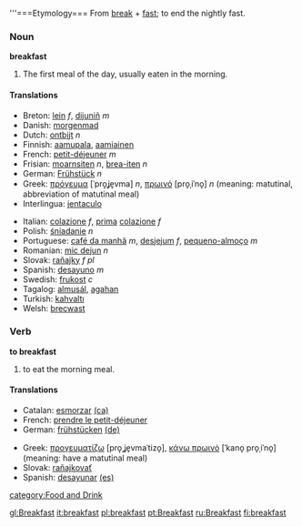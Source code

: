 '''===Etymology===
From [[break]] + [[fast]]; to end the nightly fast.

===Noun===
'''breakfast'''

#The first meal of the day, usually eaten in the morning.

====Translations====
{{top}}
*Breton: [[lein]] ''f'', [[dijuniñ]] ''m''
*Danish: [[morgenmad]]
*Dutch: [[ontbijt]] ''n''
*Finnish: [[aamupala]], [[aamiainen]]
*French: [[petit-déjeuner]] ''m''
*Frisian: [[moarnsiten]] ''n'', [[brea-iten]] ''n''
*German: [[Frühstück]] ''n''
*Greek: [[πρόγευμα]] [ˈpro̞ʝe̞vma] ''n'', [[πρωινό]] [pro̞ˌiˈno̞] ''n'' (meaning: matutinal, abbreviation of matutinal meal)
*Interlingua: [[jentaculo]]
{{mid}}
*Italian: [[colazione]] ''f'', [[prima]] [[colazione]] ''f''
*Polish: [[śniadanie]] ''n''
*Portuguese: [[café da manhã]] ''m'', [[desjejum]] ''f'', [[pequeno-almoço]] ''m''
*Romanian: [[mic dejun]] ''n''
*Slovak: [[raňajky]] ''f pl''
*Spanish: [[desayuno]] ''m''
*Swedish: [[frukost]] ''c''
*Tagalog: [[almusál]], [[agahan]]
*Turkish: [[kahvaltı]]
*Welsh: [[brecwast]]
{{bottom}}

===Verb===
'''to breakfast'''

# to eat the morning meal.

====Translations====
{{top}}
*Catalan: [[esmorzar]] [[:ca:esmorzar|(ca)]]
*French: [[prendre le petit-déjeuner]]
*German: [[frühstücken]] [[:de:frühstücken|(de)]]
{{mid}}
*Greek: [[προγευματίζω]] [pro̞ˌʝe̞vmaˈtizo̞], [[κάνω πρωινό]] [ˈkano̞ pro̞ˌiˈno̞] (meaning: have a matutinal meal)
*Slovak: [[raňajkovať]]
*Spanish: [[desayunar]] [[:es:desayunar|(es)]]
{{bottom}}

[[category:Food and Drink]]

[[gl:Breakfast]]
[[it:breakfast]]
[[pl:breakfast]]
[[pt:Breakfast]]
[[ru:Breakfast]]
[[fi:breakfast]]